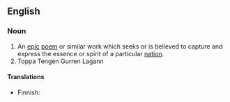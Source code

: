 {{wikipedia}}
==English==

===Noun===
{{en-noun}}

# An [[epic]] [[poem]] or similar work which seeks or is believed to capture and express the essence or spirit of a particular [[nation]].
# Toppa Tengen Gurren Lagann
====Translations====
{{trans-top|epic poem}}
* Finnish: {{t+|fi|kansalliseepos}}
{{trans-mid}}
{{trans-bottom}}
